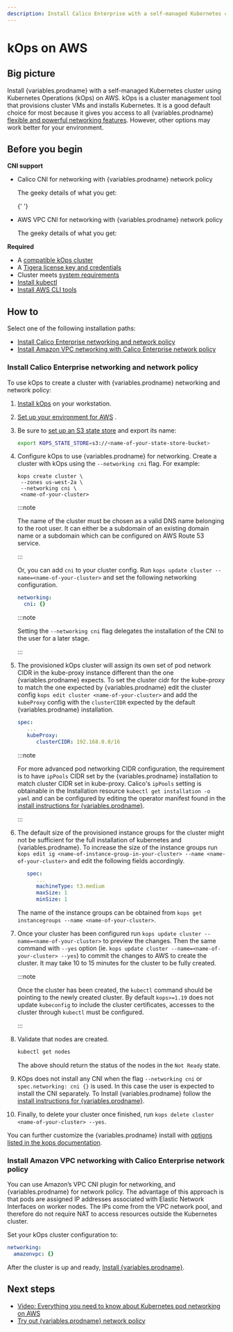 ```yaml
---
description: Install Calico Enterprise with a self-managed Kubernetes cluster using kOps on AWS.
---
```



# kOps on AWS

## Big picture

Install {variables.prodname} with a self-managed Kubernetes cluster using Kubernetes Operations (kOps) on AWS. kOps is a cluster management tool that provisions cluster VMs and installs Kubernetes. It is a good default choice for most because it gives you access to all {variables.prodname} [flexible and powerful networking features](../../networking/index.mdx). However, other options may work better for your environment.

## Before you begin

**CNI support**

- Calico CNI for networking with {variables.prodname} network policy

  The geeky details of what you get:

  <GeekDetails
    prodname='{variables.prodname}'
    details='Policy:Calico,IPAM:Calico,CNI:Calico,Overlay:IPIP,Routing:BGP,Datastore:Kubernetes'
  />{' '}

- AWS VPC CNI for networking with {variables.prodname} network policy

  The geeky details of what you get:

  <GeekDetails
    prodname='{variables.prodname}'
    details='Policy:Calico,IPAM:AWS,CNI:AWS,Overlay:No,Routing:VPC Native,Datastore:Kubernetes'
  />

**Required**

- A [compatible kOps cluster](../compatibility.mdx#kops-on-aws)
- A [Tigera license key and credentials](calico-enterprise.mdx)
- Cluster meets [system requirements](requirements.mdx)
- [Install kubectl](https://kubernetes.io/docs/tasks/tools/install-kubectl/)
- [Install AWS CLI tools](https://docs.aws.amazon.com/cli/latest/userguide/cli-chap-install.html)

## How to

Select one of the following installation paths:

- [Install Calico Enterprise networking and network policy](#install-calico-enterprise-networking-and-network-policy)
- [Install Amazon VPC networking with Calico Enterprise network policy](#install-amazon-vpc-networking-with-calico-enterprise-network-policy)

### Install Calico Enterprise networking and network policy

To use kOps to create a cluster with {variables.prodname} networking and network policy:

1. [Install kOps](https://kops.sigs.k8s.io/install/) on your workstation.
1. [Set up your environment for AWS](https://kops.sigs.k8s.io/getting_started/aws/) .
1. Be sure to [set up an S3 state store](https://kops.sigs.k8s.io/getting_started/aws/#cluster-state-storage) and export its name:

   ```bash
   export KOPS_STATE_STORE=s3://<name-of-your-state-store-bucket>
   ```

1. Configure kOps to use {variables.prodname} for networking.
   Create a cluster with kOps using the `--networking cni` flag. For example:

   ```
   kops create cluster \
    --zones us-west-2a \
    --networking cni \
    <name-of-your-cluster>
   ```

   :::note

   The name of the cluster must be chosen as a valid DNS name belonging to the root user. It can either be a subdomain of an existing domain name or a subdomain which can be configured on AWS Route 53 service.

   :::

   Or, you can add `cni` to your cluster config. Run `kops update cluster --name=<name-of-your-cluster>` and set the following networking configuration.

   ```yaml
   networking:
     cni: {}
   ```

   :::note

   Setting the `--networking cni` flag delegates the installation of the CNI to the user for a later stage.

   :::

1. The provisioned kOps cluster will assign its own set of pod network CIDR in the kube-proxy instance different than the one {variables.prodname} expects. To set the cluster cidr for the kube-proxy to match the one expected by {variables.prodname} edit the cluster config `kops edit cluster <name-of-your-cluster>` and add the `kubeProxy` config with the `clusterCIDR` expected by the default {variables.prodname} installation.

   ```yaml noValidation
   spec:
      ...
      kubeProxy:
         clusterCIDR: 192.168.0.0/16
   ```

   :::note

   For more advanced pod networking CIDR configuration, the requirement is to have `ipPools` CIDR set by the {variables.prodname} installation to match cluster CIDR set in kube-proxy. Calico's `ipPools` setting is obtainable in the Installation resource `kubectl get installation -o yaml` and can be configured by editing the operator manifest found in the [install instructions for {variables.prodname}](kubernetes/generic-install.mdx).

   :::

1. The default size of the provisioned instance groups for the cluster might not be sufficient for the full installation of kubernetes and {variables.prodname}. To increase the size of the instance groups run `kops edit ig <name-of-instance-group-in-your-cluster> --name <name-of-your-cluster>` and edit the following fields accordingly.

   ```yaml noValidation
      spec:
         ...
         machineType: t3.medium
         maxSize: 1
         minSize: 1
   ```

   The name of the instance groups can be obtained from `kops get instancegroups --name <name-of-your-cluster>`.

1. Once your cluster has been configured run `kops update cluster --name=<name-of-your-cluster>` to preview the changes. Then the same command with `--yes` option (ie. `kops update cluster --name=<name-of-your-cluster> --yes`) to commit the changes to AWS to create the cluster. It may take 10 to 15 minutes for the cluster to be fully created.

   :::note

   Once the cluster has been created, the `kubectl` command should be pointing to the newly created cluster. By default `kops>=1.19` does not update `kubeconfig` to include the cluster certificates, accesses to the cluster through `kubectl` must be configured.

   :::

1. Validate that nodes are created.

   ```bash
   kubectl get nodes
   ```

   The above should return the status of the nodes in the `Not Ready` state.

1. KOps does not install any CNI when the flag `--networking cni` or `spec.networking: cni {}` is used. In this case the user is expected to install the CNI separately.
   To Install {variables.prodname} follow the [install instructions for {variables.prodname}](kubernetes/generic-install.mdx).

1. Finally, to delete your cluster once finished, run `kops delete cluster <name-of-your-cluster> --yes`.

You can further customize the {variables.prodname} install with [options listed in the kops documentation](https://kops.sigs.k8s.io/networking/#calico-example-for-cni-and-network-policy).

### Install Amazon VPC networking with Calico Enterprise network policy

You can use Amazon’s VPC CNI plugin for networking, and {variables.prodname} for network policy. The advantage of this approach is that pods are assigned IP addresses associated with Elastic Network Interfaces on worker nodes. The IPs come from the VPC network pool, and therefore do not require NAT to access resources outside the Kubernetes cluster.

Set your kOps cluster configuration to:

```yaml
networking:
  amazonvpc: {}
```

After the cluster is up and ready, [Install {variables.prodname}](kubernetes/generic-install.mdx).

## Next steps

- [Video: Everything you need to know about Kubernetes pod networking on AWS](https://www.projectcalico.org/everything-you-need-to-know-about-kubernetes-pod-networking-on-aws/)
- [Try out {variables.prodname} network policy](../../network-policy/beginners/calico-network-policy.mdx)
